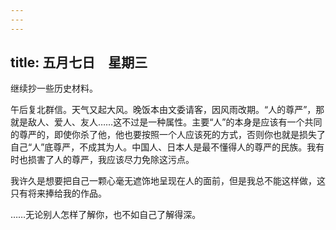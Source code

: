 ```yaml
---
---
---
```

title: 五月七日　星期三
---




继续抄一些历史材料。

午后复北群信。天气又起大风。晚饭本由文委请客，因风雨改期。“人的尊严”，那就是敌人、爱人、友人……这不过是一种属性。主要“人”的本身是应该有一个共同的尊严的，即使你杀了他，他也要按照一个人应该死的方式，否则你也就是损失了自己“人”底尊严，不成其为人。中国人、日本人是最不懂得人的尊严的民族。我有时也损害了人的尊严，我应该尽力免除这污点。

我许久是想要把自己一颗心毫无遮饰地呈现在人的面前，但是我总不能这样做，这只有将来捧给我的作品。

……无论别人怎样了解你，也不如自己了解得深。